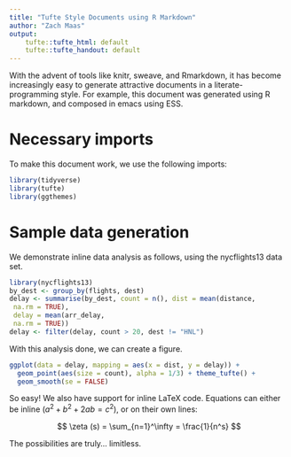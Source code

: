 ```yaml
---
title: "Tufte Style Documents using R Markdown"
author: "Zach Maas"
output: 
    tufte::tufte_html: default
    tufte::tufte_handout: default
---
```


With the advent of tools like knitr, sweave, and Rmarkdown, it has become increasingly easy to generate attractive documents in a literate-programming style. For example, this document was generated using R markdown, and composed in emacs using ESS.

# Necessary imports

To make this document work, we use the following imports:

```R
library(tidyverse)
library(tufte)
library(ggthemes)
```

# Sample data generation

We demonstrate inline data analysis as follows, using the nycflights13 data set. 

```R
library(nycflights13)
by_dest <- group_by(flights, dest)
delay <- summarise(by_dest, count = n(), dist = mean(distance,
 na.rm = TRUE),
 delay = mean(arr_delay,
 na.rm = TRUE))
delay <- filter(delay, count > 20, dest != "HNL")
```

With this analysis done, we can create a figure.

```R
ggplot(data = delay, mapping = aes(x = dist, y = delay)) +
  geom_point(aes(size = count), alpha = 1/3) + theme_tufte() +
  geom_smooth(se = FALSE)
```

So easy! We also have support for inline LaTeX code. Equations can either be inline ($a^2 + b^2 + 2ab = c^2$), or on their own lines:

$$
\zeta (s) = \sum_{n=1}^\infty = \frac{1}{n^s}
$$

The possibilities are truly... limitless.

